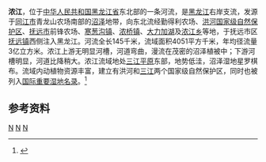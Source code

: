 '''浓江'''，位于[[中华人民共和国|中华人民共和国]][[黑龙江省|黑龙江省]]东北部的一条河流，是[[黑龙江|黑龙江]]右岸支流，发源于[[同江市|同江市]]青龙山农场南部的[[沼泽|沼泽]]地带，向东北流经勤得利农场、[[洪河国家级自然保护区|洪河国家级自然保护区]]、[[抚远市|抚远市]]前锋农场、[[寒葱沟镇|寒葱沟镇]]、[[浓桥镇|浓桥镇]]、[[大力加湖|大力加湖]]及[[浓江乡|浓江乡]]等地，于抚远市区[[抚远镇|抚远镇]]西侧注入黑龙江。河流全长145千米，流域面积4051平方千米，年均径流量3亿立方米。浓江上游无明显河槽，河道弯曲，漫流在茂密的沼泽植被中；下游河槽明显，河道比降稍大。浓江流域地处[[三江平原|三江平原]]东部，地势低洼，沼泽湿地星罗棋布。流域内动植物资源丰富，建立有洪河和[[三江国家级自然保护区|三江]]两个国家级自然保护区，同时也被列入[[中华人民共和国国际重要湿地列表|国际重要湿地名录]]。<ref name="中国河湖大典">{{cite book zh |author=《[[中国河湖大典|中国河湖大典]]》编纂委员会 |title=《中国河湖大典·黑龙江、辽河卷》 |format=M |edition=1 |location=北京 |publisher=中国水利水电出版社 |date=2014年4月 |pages=200页 |id= ISBN 978-7-5170-1950-3}}</ref>
==参考资料==
{{reflist}}

{{China-river-stub}}
[[Category:黑龙江河流|N]]
[[Category:黑龙江水系|N]]
[[Category:佳木斯地理|N]]